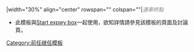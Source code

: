 |width="30%" align="center" rowspan="{{{rows|1}}}" colspan="{{{cols|1}}}"|<span style="color:#888888;">''通車終點''</span><noinclude>
*此模板與[[Template:Start expwy box|Start expwy box]]一起使用，欲知詳情請參見該模板的頁面及討論頁。
[[Category:前任继任模板]]
</noinclude>